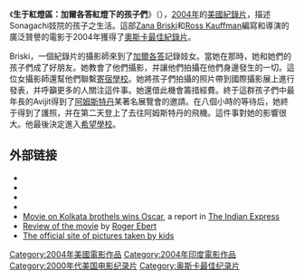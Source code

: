 {{unreferenced|time=2009-05-16T17:33:34+00:00}}
{{roughtranslation}}
{{Infobox Film
  | name     = 生于紅燈區
| original_name = Born into Brothels
  | image    =  
  | caption  = 電影海報
  | director = [[Zana_Briski|Zana Briski]]<br>Ross Kauffman
  | producer = Zana Briski<br>Ross Kauffman
  | writer   = Zana Briski<br>Ross Kauffman
  | starring = Shanti Das<br>Puja Mukerjee<br>Avijit Halder<br>Suchitra
  | music    = John McDowell
  | cinematography = Zana Briski<br>Ross Kauffman
  | editing  = Ross Kauffman
  | distributor = 
  | released = （美国）[[2004年1月|2004年1月17日]]（[[圣丹斯电影节|圣丹斯电影节]]）<br>（英国）2005年9月22日<br>（美国）2005年12月8日
  | runtime  = 85 分鐘
  | language = [[孟加拉语|孟加拉语]]<br>[[英語|英語]]
  | budget   = }}
《'''生于紅燈區：加爾各答紅燈下的孩子們'''》（{{lang-en|Born into Brothels: Calcutta's Red Light Kids}}），[[2004年電影|2004年]]的[[美國電影|美國]][[紀錄片|紀錄片]]，描述Sonagachi妓院的孩子之生活。這部[[Zana_Briski|Zana Briski]]和[[Ross_Kauffman|Ross Kauffman]]編寫和導演的廣泛贊譽的電影于2004年獲得了[[奧斯卡金像獎|奧斯卡]][[奧斯卡最佳紀錄片|最佳紀錄片]]。

Briski，一個紀錄片的攝影師來到了[[加爾各答|加爾各答]]記錄妓女。當她在那時，她和她們的孩子們成了好朋友。她教會了他們攝影，并讓他們拍攝在他們身邊發生的一切。這位女攝影師還幫他們聯繫[[寄宿學校|寄宿學校]]。她將孩子們拍攝的照片帶到國際攝影展上進行發表，并呼籲更多的人關注這件事。她還借此機會籌措經費。終于這群孩子們中最年長的Avijit得到了[[阿姆斯特丹|阿姆斯特丹]]某著名展覽會的邀請。在八個小時的等待后，她終于得到了護照，并在第二天登上了去往阿姆斯特丹的飛機。這件事對她的影響很大。他最後決定進入[[希望學校|希望學校]]。

== 外部链接 ==

* {{IMDb title|id=0388789|title=Born Into Brothels: Calcutta's Red Light Kids}}
* {{Rotten Tomatoes|born_into_brothels}}
* {{Amg movie|299929|Born into Brothels: Calcutta's Red Light Kids}}
* {{Mojo title|bornintobrothels}}
* [https://web.archive.org/web/20050307235709/http://www.expressindia.com/fullstory.php?newsid=42484 Movie on Kolkata brothels wins Oscar], a report in [[The_Indian_Express|The Indian Express]]
* [http://rogerebert.suntimes.com/apps/pbcs.dll/article?AID=/20050210/REVIEWS/50127004/1023 Review of the movie] by [[Roger_Ebert|Roger Ebert]]
* [https://web.archive.org/web/20051029005312/http://www.kids-with-cameras.org/home/ The official site of pictures taken by kids]
{{奧斯卡最佳紀錄片獎}}
{{DEFAULTSORT:Born into Brothels}}
[[Category:2004年美國電影作品|Category:2004年美國電影作品]]
[[Category:2004年印度電影作品|Category:2004年印度電影作品]]
[[Category:2000年代美国电影纪录片|Category:2000年代美国电影纪录片]]
[[Category:奥斯卡最佳纪录片|Category:奥斯卡最佳纪录片]]
{{American film-stub}}
